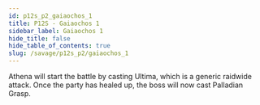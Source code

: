 ```yaml
---
id: p12s_p2_gaiaochos_1
title: P12S - Gaiaochos 1
sidebar_label: Gaiaochos 1
hide_title: false
hide_table_of_contents: true
slug: /savage/p12s_p2/gaiaochos_1
---
```



Athena will start the battle by casting <Raidwide>Ultima</Raidwide>, which is a generic raidwide attack. Once the party has healed up, the boss will now cast <Tankbuster>Palladian Grasp</Tankbuster>.